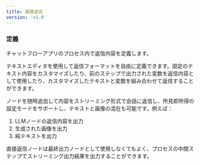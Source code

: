 ```yaml
---
title: 直接返信
version: 'v1.0'
---
```


### 定義

チャットフローアプリのプロセス内で返信内容を定義します。

テキストエディタを使用して返信フォーマットを自由に定義できます。固定のテキスト内容をカスタマイズしたり、前のステップで出力された変数を返信内容として使用したり、カスタマイズしたテキストと変数を組み合わせて返信することができます。

ノードを随時追加して内容をストリーミング形式で会話に返信し、所見即所得の設定モードをサポートし、テキストと画像の混在も可能です。例えば：

1. LLMノードの返信内容を出力
2. 生成された画像を出力
3. 純テキストを出力

<Info>
直接返信ノードは最終出力ノードとして使用しなくてもよく、プロセスの中間ステップでストリーミング出力結果を出力することができます。
</Info>
